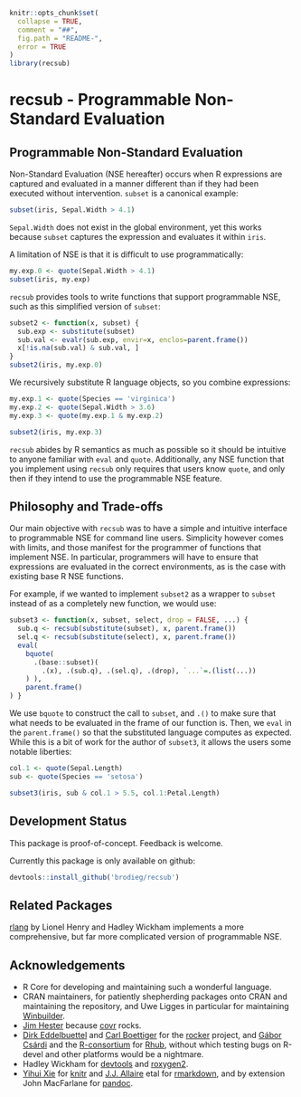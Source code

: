 <!-- README.md is generated from README.Rmd. Please edit that file -->

```r
knitr::opts_chunk$set(
  collapse = TRUE,
  comment = "##",
  fig.path = "README-",
  error = TRUE
)
library(recsub)
```

# recsub - Programmable Non-Standard Evaluation

<!--
[![](https://travis-ci.org/brodieG/recsub.svg?branch=master)](https://travis-ci.org/brodieG/recsub)
[![](https://codecov.io/github/brodieG/recsub/coverage.svg?branch=master)](https://codecov.io/github/brodieG/recsub?branch=master)
[![](http://www.r-pkg.org/badges/version/recsub)](https://cran.r-project.org/package=recsub)
[![Project Status: WIP - Initial development is in progress, but there has not yet been a stable, usable release suitable for the public.](http://www.repostatus.org/badges/latest/wip.svg)](http://www.repostatus.org/#wip)
-->

## Programmable Non-Standard Evaluation

Non-Standard Evaluation (NSE hereafter) occurs when R expressions are
captured and evaluated in a manner different than if they had been executed
without intervention.  `subset` is a canonical example:

```r
subset(iris, Sepal.Width > 4.1)
```

`Sepal.Width` does not exist in the global environment, yet this works because
`subset` captures the expression and evaluates it within `iris`.

A limitation of NSE is that it is difficult to use programmatically:

```r
my.exp.0 <- quote(Sepal.Width > 4.1)
subset(iris, my.exp)
```

`recsub` provides tools to write functions that support programmable NSE, such
as this simplified version of `subset`:

```r
subset2 <- function(x, subset) {
  sub.exp <- substitute(subset)
  sub.val <- evalr(sub.exp, envir=x, enclos=parent.frame())
  x[!is.na(sub.val) & sub.val, ]
}
subset2(iris, my.exp.0)
```

We recursively substitute R language objects, so you combine expressions:

```r
my.exp.1 <- quote(Species == 'virginica')
my.exp.2 <- quote(Sepal.Width > 3.6)
my.exp.3 <- quote(my.exp.1 & my.exp.2)

subset2(iris, my.exp.3)
```

`recsub` abides by R semantics as much as possible so it should be intuitive to
anyone familiar with `eval` and `quote`.  Additionally, any NSE function that
you implement using `recsub` only requires that users know `quote`, and only
then if they intend to use the programmable NSE feature.

## Philosophy and Trade-offs

Our main objective with `recsub` was to have a simple and intuitive interface to
programmable NSE for command line users.  Simplicity however comes with limits,
and those manifest for the programmer of functions that implement NSE.  In
particular, programmers will have to ensure that expressions are evaluated in
the correct environments, as is the case with existing base R NSE functions.

For example, if we wanted to implement `subset2` as a wrapper to `subset`
instead of as a completely new function, we would use:

```r
subset3 <- function(x, subset, select, drop = FALSE, ...) {
  sub.q <- recsub(substitute(subset), x, parent.frame())
  sel.q <- recsub(substitute(select), x, parent.frame())
  eval(
    bquote(
      .(base::subset)(
        .(x), .(sub.q), .(sel.q), .(drop), `...`=.(list(...))
    ) ),
    parent.frame()
) }
```

We use `bquote` to construct the call to `subset`, and `.()` to make sure that
what needs to be evaluated in the frame of our function is.  Then, we `eval` in
the `parent.frame()` so that the substituted language computes as expected.
While this is a bit of work for the author of `subset3`, it allows the users
some notable liberties:

```r
col.1 <- quote(Sepal.Length)
sub <- quote(Species == 'setosa')

subset3(iris, sub & col.1 > 5.5, col.1:Petal.Length)
```

## Development Status

This package is proof-of-concept.  Feedback is welcome.

Currently this package is only available on github:

```r
devtools::install_github('brodieg/recsub')
```

## Related Packages

[rlang](https://cran.r-project.org/package=rlang) by Lionel Henry and Hadley
Wickham implements a more comprehensive, but far more complicated version of
programmable NSE.

## Acknowledgements

* R Core for developing and maintaining such a wonderful language.
* CRAN maintainers, for patiently shepherding packages onto CRAN and maintaining
  the repository, and Uwe Ligges in particular for maintaining
  [Winbuilder](http://win-builder.r-project.org/).
* [Jim Hester](https://github.com/jimhester) because
  [covr](https://cran.r-project.org/package=covr) rocks.
* [Dirk Eddelbuettel](https://github.com/eddelbuettel) and [Carl
  Boettiger](https://github.com/cboettig) for the
  [rocker](https://github.com/rocker-org/rocker) project, and [Gábor
  Csárdi](https://github.com/gaborcsardi) and the
  [R-consortium](https://www.r-consortium.org/) for
  [Rhub](https://github.com/r-hub), without which testing bugs on R-devel and
  other platforms would be a nightmare.
* Hadley Wickham for [devtools](https://cran.r-project.org/package=devtools) and
  [roxygen2](https://cran.r-project.org/package=roxygen2).
* [Yihui Xie](https://github.com/yihui) for
  [knitr](https://cran.r-project.org/package=knitr) and  [J.J.
  Allaire](https://github.com/jjallaire) etal for
  [rmarkdown](https://cran.r-project.org/package=rmarkdown), and by extension
  John MacFarlane for [pandoc](http://pandoc.org/).

